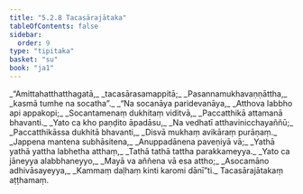 ```yaml
---
title: "5.2.8 Tacasārajātaka"
tableOfContents: false
sidebar:
  order: 9
type: "tipitaka"
basket: "su"
book: "ja1"
---
```



<DynamicBreadcrumb />

<Division number="95" book="ja1">

<Paragraph number="1259" type="verses" book="ja1">
_“Amittahatthatthagatā,_  
_tacasārasamappitā;_  
_Pasannamukhavaṇṇāttha,_  
_kasmā tumhe na socatha”._  

</Paragraph>

</Division>
<Division number="96" book="ja1">

<Paragraph number="1260" type="verses" book="ja1">
_“Na socanāya paridevanāya,_  
_Atthova labbho api appakopi;_  
_Socantamenaṃ dukhitaṃ viditvā,_  
_Paccatthikā attamanā bhavanti._  

</Paragraph>

</Division>
<Division number="97" book="ja1">

<Paragraph number="1261" type="verses" book="ja1">
_Yato ca kho paṇḍito āpadāsu,_  
_Na vedhatī atthavinicchayaññū;_  
_Paccatthikāssa dukhitā bhavanti,_  
_Disvā mukhaṃ avikāraṃ purāṇaṃ._  

</Paragraph>

</Division>
<Division number="98" book="ja1">

<Paragraph number="1262" type="verses" book="ja1">
_Jappena mantena subhāsitena,_  
_Anuppadānena paveṇiyā vā;_  
_Yathā yathā yattha labhetha atthaṃ,_  
_Tathā tathā tattha parakkameyya._  

</Paragraph>

</Division>
<Division number="99" book="ja1">

<Paragraph number="1263" type="verses" book="ja1">
_Yato ca jāneyya alabbhaneyyo,_  
_Mayā va aññena vā esa attho;_  
_Asocamāno adhivāsayeyya,_  
_Kammaṃ daḷhaṃ kinti karomi dānī”ti._  


</Paragraph>
</Division>

<Paragraph number="1264" type="center" book="ja1">
Tacasārajātakaṃ aṭṭhamaṃ.
</Paragraph>